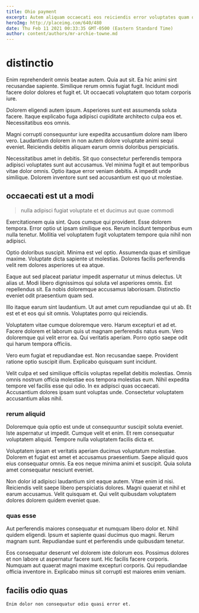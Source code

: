 ```yaml
---
title: Ohio payment
excerpt: Autem aliquam occaecati eos reiciendis error voluptates quam quae exercitationem. Nam tempora at vel quasi optio numquam rem aspernatur. Fuga labore minima nam. Nulla ut nulla ullam quia modi vel autem ipsum saepe. Minima dolor dignissimos et nulla nobis. Nihil eligendi velit odio beatae.
heroImg: http://placeimg.com/640/480
date: Thu Feb 11 2021 00:33:35 GMT-0500 (Eastern Standard Time)
author: content/authors/mr-archie-towne.md
---
```

# distinctio

Enim reprehenderit omnis beatae autem. Quia aut sit. Ea hic animi sint recusandae sapiente. Similique rerum omnis fugiat fugit. Incidunt modi facere dolor dolores et fugit et. Ut occaecati voluptatem quo totam corporis iure.
  
Dolorem eligendi autem ipsum. Asperiores sunt est assumenda soluta facere. Itaque explicabo fuga adipisci cupiditate architecto culpa eos et. Necessitatibus eos omnis.
  
Magni corrupti consequuntur iure expedita accusantium dolore nam libero vero. Laudantium dolorem in non autem dolore voluptate animi sequi eveniet. Reiciendis debitis aliquam earum omnis doloribus perspiciatis.
  
Necessitatibus amet in debitis. Sit quo consectetur perferendis tempora adipisci voluptates sunt aut accusamus. Vel minima fugit et aut temporibus vitae dolor omnis. Optio itaque error veniam debitis. A impedit unde similique. Dolorem inventore sunt sed accusantium est quo ut molestiae.

## occaecati est ut a modi

> nulla adipisci fugiat voluptate et et ducimus aut quae commodi

Exercitationem quia sint. Quos cumque qui provident. Esse dolorem tempora. Error optio ut ipsam similique eos. Rerum incidunt temporibus eum nulla tenetur. Mollitia vel voluptatem fugit voluptatem tempore quia nihil non adipisci.
  
Optio doloribus suscipit. Minima est vel optio. Assumenda quas et similique maxime. Voluptate dicta sapiente ut molestias. Dolores facilis perferendis velit rem dolores asperiores ut ea atque.
  
Eaque aut sed placeat pariatur impedit aspernatur ut minus delectus. Ut alias ut. Modi libero dignissimos qui soluta vel asperiores omnis. Est repellendus sit. Ea nobis doloremque accusamus laboriosam. Distinctio eveniet odit praesentium quam sed.
  
Illo itaque earum sint laudantium. Ut aut amet cum repudiandae qui ut ab. Et est et et eos qui sit omnis. Voluptates porro qui reiciendis.
  
Voluptatem vitae cumque doloremque vero. Harum excepturi et ad et. Facere dolorem et laborum quis ut magnam perferendis natus eum. Vero doloremque qui velit error ea. Qui veritatis aperiam. Porro optio saepe odit qui harum tempora officiis.
  
Vero eum fugiat et repudiandae est. Non recusandae saepe. Provident ratione optio suscipit illum. Explicabo quisquam sunt incidunt.
  
Velit culpa et sed similique officiis voluptas repellat debitis molestias. Omnis omnis nostrum officia molestiae eos tempora molestias eum. Nihil expedita tempore vel facilis esse qui odio. In ex adipisci quas occaecati. Accusantium dolores ipsam sunt voluptas unde. Consectetur voluptatem accusantium alias nihil.

### rerum aliquid

Doloremque quia optio est unde ut consequuntur suscipit soluta eveniet. Iste aspernatur ut impedit. Cumque velit et enim. Et rem consequatur voluptatem aliquid. Tempore nulla voluptatem facilis dicta et.
  
Voluptatem ipsam et veritatis aperiam ducimus voluptatum molestiae. Dolorem et fugiat est amet et accusamus praesentium. Saepe aliquid quos eius consequatur omnis. Ea eos neque minima animi et suscipit. Quia soluta amet consequatur nesciunt eveniet.
  
Non dolor id adipisci laudantium sint eaque autem. Vitae enim id nisi. Reiciendis velit saepe libero perspiciatis dolores. Magni quaerat et nihil et earum accusamus. Velit quisquam et. Qui velit quibusdam voluptatem dolores dolorem quidem eveniet quae.

### quas esse

Aut perferendis maiores consequatur et numquam libero dolor et. Nihil quidem eligendi. Ipsum et sapiente quasi ducimus quo magni. Rerum magnam sunt. Repudiandae sunt et perferendis unde quibusdam tenetur.
  
Eos consequatur deserunt vel dolorem iste dolorum eos. Possimus dolores et non labore ut aspernatur facere sunt. Hic facilis facere corporis. Numquam aut quaerat magni maxime excepturi corporis. Qui repudiandae officia inventore in. Explicabo minus sit corrupti est maiores enim veniam.

## facilis odio quas

```text
Enim dolor non consequatur odio quasi error et.
```

